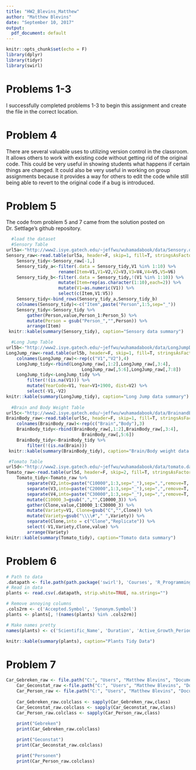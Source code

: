 ```yaml
---
title: "HW2_Blevins_Matthew"
author: "Matthew Blevins"
date: "September 10, 2017"
output:
  pdf_document: default
---
```


```r
knitr::opts_chunk$set(echo = F)
library(dplyr)
library(tidyr)
library(swirl)
```
# Problems 1-3

I successfully completed problems 1-3 to begin this assignment and create the file in the correct location.

# Problem 4

There are several valuable uses to utilizing version control in the classroom.  It allows others to work with existing code without getting rid of the original code.  This could be very useful in showing students what happens if certain things are changed.  It could also be very useful in working on group assignments because it provides a way for others to edit the code while still being able to revert to the original code if a bug is introduced.


# Problem 5

The code from problem 5 and 7 came from the solution posted on Dr. Settlage's github repository.  

``` r
  #load the dataset
  #Sensory Table
url5a<-"http://www2.isye.gatech.edu/~jeffwu/wuhamadabook/data/Sensory.dat"
Sensory_raw<-read.table(url5a, header=F, skip=1, fill=T, stringsAsFactors = F)
    Sensory_tidy<-Sensory_raw[-1,]
    Sensory_tidy_a<-filter(.data = Sensory_tidy,V1 %in% 1:10) %>%
                    rename(Item=V1,V1=V2,V2=V3,V3=V4,V4=V5,V5=V6)
    Sensory_tidy_b<-filter(.data = Sensory_tidy,!(V1 %in% 1:10)) %>%
                    mutate(Item=rep(as.character(1:10),each=2)) %>%
                    mutate(V1=as.numeric(V1)) %>%
                    select(c(Item,V1:V5))
    Sensory_tidy<-bind_rows(Sensory_tidy_a,Sensory_tidy_b)
    colnames(Sensory_tidy)<-c("Item",paste("Person",1:5,sep="_"))
    Sensory_tidy<-Sensory_tidy %>%  
        gather(Person,value,Person_1:Person_5) %>%  
        mutate(Person = gsub("Person_","",Person)) %>%
        arrange(Item)
 knitr::kable(summary(Sensory_tidy), caption="Sensory data summary")

  #Long Jump Table
url5b<-"http://www2.isye.gatech.edu/~jeffwu/wuhamadabook/data/LongJumpData.dat"
LongJump_raw<-read.table(url5b, header=F, skip=1, fill=T, stringsAsFactors = F)
    colnames(LongJump_raw)<-rep(c("V1","V2"),4)
    LongJump_tidy<-rbind(LongJump_raw[,1:2],LongJump_raw[,3:4],
                             LongJump_raw[,5:6],LongJump_raw[,7:8])
    LongJump_tidy<-LongJump_tidy %>%  
        filter(!(is.na(V1))) %>%
        mutate(YearCode=V1, Year=V1+1900, dist=V2) %>%
        select(-V1,-V2)
knitr::kable(summary(LongJump_tidy), caption="Long Jump data summary")
    
  #Brain and Body Weight Table
url5c<-"http://www2.isye.gatech.edu/~jeffwu/wuhamadabook/data/BrainandBodyWeight.dat"
BrainBody_raw<-read.table(url5c, header=F, skip=1, fill=T, stringsAsFactors = F)
    colnames(BrainBody_raw)<-rep(c("Brain","Body"),3)
    BrainBody_tidy<-rbind(BrainBody_raw[,1:2],BrainBody_raw[,3:4],
                             BrainBody_raw[,5:6])
    BrainBody_tidy<-BrainBody_tidy %>%  
        filter(!(is.na(Brain)))
 knitr::kable(summary(BrainBody_tidy), caption="Brain/Body weight data summary")

 #Tomato Table
url5d<-"http://www2.isye.gatech.edu/~jeffwu/wuhamadabook/data/tomato.dat"
Tomato_raw<-read.table(url5d, header=F, skip=2, fill=T, stringsAsFactors = F, comment.char = "")
    Tomato_tidy<-Tomato_raw %>%  
        separate(V2,into=paste("C10000",1:3,sep="_"),sep=",",remove=T, extra="merge") %>%
        separate(V3,into=paste("C20000",1:3,sep="_"),sep=",",remove=T, extra="merge") %>%
        separate(V4,into=paste("C30000",1:3,sep="_"),sep=",",remove=T, extra="merge") %>%
        mutate(C10000_3=gsub(",","",C10000_3)) %>%
        gather(Clone,value,C10000_1:C30000_3) %>%
        mutate(Variety=V1, Clone=gsub("C","",Clone)) %>%
        mutate(Variety=gsub("\\\\#"," ",Variety)) %>%
        separate(Clone,into = c("Clone","Replicate")) %>%
        select(-V1,Variety,Clone,value) %>%
        arrange(Variety) 
knitr::kable(summary(Tomato_tidy), caption="Tomato data summary")

```

# Problem 6

``` r
# Path to data
.datapath <- file.path(path.package('swirl'), 'Courses', 'R_Programming_E', 'Looking_at_Data','plant-data.txt')
# Read in data
plants <- read.csv(.datapath, strip.white=TRUE, na.strings="")

# Remove annoying columns
.cols2rm <- c('Accepted.Symbol', 'Synonym.Symbol')
plants <- plants[, !(names(plants) %in% .cols2rm)]

# Make names pretty
names(plants) <- c('Scientific_Name', 'Duration', 'Active_Growth_Period', 'Foliage_Color', 'pH_Min', 'pH_Max', 'Precip_Min', 'Precip_Max', 'Shade_Tolerance', 'Temp_Min_F')

knitr::kable(summary(plants), caption="Plants Tidy Data")

```


# Problem 7

``` r
Car_Gebreken_raw <- file.path("C:", "Users", "Matthew Blevins", "Documents", "Open_Data_RDW__Gebreken.csv")
    Car_Geconstat_raw <-file.path("C:", "Users", "Matthew Blevins", "Documents", "Open_Data_RDW__Geconstateerde_Gebreken.csv")
    Car_Person_raw <- file.path("C:", "Users", "Matthew Blevins", "Documents","Personenauto_basisdata.csv")
    
    Car_Gebreken_raw.colclass <- sapply(Car_Gebreken_raw,class)
    Car_Geconstat_raw.colclass <- sapply(Car_Geconstat_raw,class)
    Car_Person_raw.colclass <- sapply(Car_Person_raw,class)
    
    print("Gebreken")
    print(Car_Gebreken_raw.colclass)

    print("Geconstat")
    print(Car_Geconstat_raw.colclass)

    print("Personen")
    print(Car_Person_raw.colclass)
```

